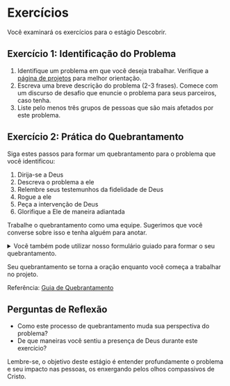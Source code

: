 # Exercícios

Você examinará os exercícios para o estágio Descobrir.

## Exercício 1: Identificação do Problema

1. Identifique um problema em que você deseja trabalhar. Verifique a 
[página de projetos](/prepare/projects) para melhor orientação.
2. Escreva uma breve descrição do problema (2-3 frases). Comece com um discurso 
de desafio que enuncie o problema para seus parceiros, caso tenha.
3. Liste pelo menos três grupos de pessoas que são mais afetados por este problema.

## Exercício 2: Prática do Quebrantamento

Siga estes passos para formar um quebrantamento para o problema que você identificou:

1. Dirija-se a Deus
2. Descreva o problema a ele
3. Relembre seus testemunhos da fidelidade de Deus
4. Rogue a ele
5. Peça a intervenção de Deus
6. Glorifique a Ele de maneira adiantada

Trabalhe o quebrantamento como uma equipe. Sugerimos que você converse sobre isso e tenha
alguém para anotar.

<details>
  <summary>Você também pode utilizar nosso formulário guiado para formar o seu quebrantamento.</summary>

Este formulário te conduz pelos passos do Quebrantamento.

<iframe
  src="https://docs.google.com/forms/d/e/1FAIpQLScD4fC-q6MehhlJGR3KwZwIgC3JWsn_ggRRpd9GM3zvYgzIBg/viewform?embedded=true"
  width="640"
  height="480"
  frameborder="0"
  marginheight="0"
  marginwidth="0"
>
  Carregando…
</iframe>

<details>
  <summary>(Opcional) Copie e personalize o formulário Google</summary>

Faça isso se quiser customizar e salvar os resultados em seu Google Drive.

1. **Copie o Formulário:**
   - Abra o [modelo do Formulário Google](https://docs.google.com/forms/d/1RzNEWu0LICqH6CsLB7dHvXAMINLQJpCgtJNZhj4yT5k/copy).
   - Clique em "Fazer uma cópia."

2. **Personalize o Roteiro:**
   - Abra o Formulário Google copiado.
   - Acesse o menu kebab (o ícone de três pontos verticais no canto direito superior) e
   clique em `Apps Script`.
   - Substitua `YOUR_FOLDER_ID` na função `createPDF` pelo seu próprio ID de diretório do 
   Google Drive.

3. **Execute a Função `createTrigger`:**
   - Selecione a função `createTrigger` do menu dropdown e clique no botão de executar 
   (ícone de "play").

4. **Autorize o Roteiro:**
   - Você verá uma caixa de diálogo que dirá "Authorização obrigatória." 
   Clique em "Revisar permissões."
   - Você verá um aviso que diz "O Google não verificou este app."
   - Clique em "Avançado."
   - Clique em "Acessar [nome de seu projeto] (não seguro)."
   - Marque as opções e clique em "Continuar" para fornecer as permissões necessárias.

5. **Teste o Formulário:**
   - Envie uma resposta para o formulário para garantir que o PDF foi gerado e salvo em
   seu diretório específico do Google Drive.

</details>

</details>

Seu quebrantamento se torna a oração enquanto você começa a trabalhar no projeto.

Referência: [Guia de Quebrantamento](https://drive.google.com/file/d/1CaJWaT1hLZafko-QmEKCZqTIGjPVnkbp/view?usp=sharing)

## Perguntas de Reflexão

- Como este processo de quebrantamento muda sua perspectiva do problema?
- De que maneiras você sentiu a presença de Deus durante este exercício?

Lembre-se, o objetivo deste estágio é entender profundamente o problema e seu impacto nas
pessoas, os enxergando pelos olhos compassivos de Cristo.